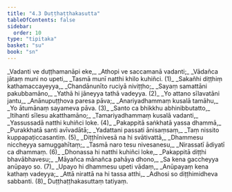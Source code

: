 ```yaml
---
title: "4.3 Duṭṭhaṭṭhakasutta"
tableOfContents: false
sidebar:
  order: 10
type: "tipitaka"
basket: "su"
book: "sn"
---
```



<DynamicBreadcrumb />

<Division number="787" book="sn" bookNo="18" page="401">

<Paragraph number="950" type="verses" book="sn">
_Vadanti ve duṭṭhamanāpi eke,_  
_Athopi ve saccamanā vadanti;_  
_Vādañca jātaṃ muni no upeti,_  
_Tasmā munī natthi khilo kuhiñci. (1)_  

</Paragraph>

</Division>
<Division number="788" book="sn" bookNo="18" page="401">

<Paragraph number="951" type="verses" book="sn">
_Sakañhi diṭṭhiṃ kathamaccayeyya,_  
_Chandānunīto ruciyā niviṭṭho;_  
_Sayaṃ samattāni pakubbamāno,_  
_Yathā hi jāneyya tathā vadeyya. (2)_  

</Paragraph>

</Division>
<Division number="789" book="sn" bookNo="18" page="401">

<Paragraph number="952" type="verses" book="sn">
_Yo attano sīlavatāni jantu,_  
_Anānupuṭṭhova paresa pāva;_  
_Anariyadhammaṃ kusalā tamāhu,_  
_Yo ātumānaṃ sayameva pāva. (3)_  

</Paragraph>

</Division>
<Division number="790" book="sn" bookNo="18" page="401">

<Paragraph number="953" type="verses" book="sn">
_Santo ca bhikkhu abhinibbutatto,_  
_Itihanti sīlesu akatthamāno;_  
_Tamariyadhammaṃ kusalā vadanti,_  
_Yassussadā natthi kuhiñci loke. (4)_  

</Paragraph>

</Division>
<Division number="791" book="sn" bookNo="18" page="401">

<Paragraph number="954" type="verses" book="sn">
_Pakappitā saṅkhatā yassa dhammā,_  
_Purakkhatā santi avīvadātā;_  
_Yadattani passati ānisaṃsaṃ,_  
_Taṃ nissito kuppapaṭiccasantiṃ. (5)_  

</Paragraph>

</Division>
<Division number="792" book="sn" bookNo="18" page="401">

<Paragraph number="955" type="verses" book="sn">
_Diṭṭhīnivesā na hi svātivattā,_  
_Dhammesu niccheyya samuggahītaṃ;_  
_Tasmā naro tesu nivesanesu,_  
_Nirassatī ādiyatī ca dhammaṃ. (6)_  

</Paragraph>

</Division>
<Division number="793" book="sn" bookNo="18" page="402">

<Paragraph number="956" type="verses" book="sn">
_Dhonassa hi natthi kuhiñci loke,_  
_Pakappitā diṭṭhi bhavābhavesu;_  
_Māyañca mānañca pahāya dhono,_  
_Sa kena gaccheyya anūpayo so. (7)_  

</Paragraph>

</Division>
<Division number="794" book="sn" bookNo="18" page="402">

<Paragraph number="957" type="verses" book="sn">
_Upayo hi dhammesu upeti vādaṃ,_  
_Anūpayaṃ kena kathaṃ vadeyya;_  
_Attā nirattā na hi tassa atthi,_  
_Adhosi so diṭṭhimidheva sabbanti. (8)_  


</Paragraph>
</Division>

<Paragraph number="958" type="center" book="sn">
Duṭṭhaṭṭhakasuttaṃ tatiyaṃ.
</Paragraph>